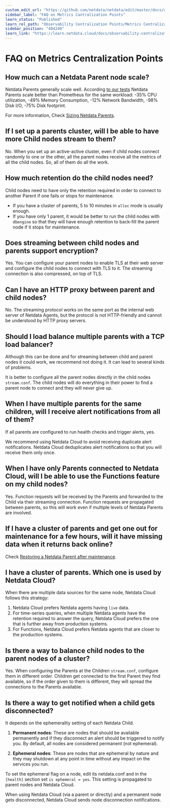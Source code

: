 ```yaml
---
custom_edit_url: "https://github.com/netdata/netdata/edit/master/docs/observability-centralization-points/metrics-centralization-points/faq.md"
sidebar_label: "FAQ on Metrics Cantralization Points"
learn_status: "Published"
learn_rel_path: "Observability Centralization Points/Metrics Centralization Points"
sidebar_position: "404240"
learn_link: "https://learn.netdata.cloud/docs/observability-centralization-points/metrics-centralization-points/faq-on-metrics-cantralization-points"
---
```


# FAQ on Metrics Centralization Points

## How much can a Netdata Parent node scale?

Netdata Parents generally scale well. According [to our tests](https://blog.netdata.cloud/netdata-vs-prometheus-performance-analysis/) Netdata Parents scale better than Prometheus for the same workload: -35% CPU utilization, -49% Memory Consumption, -12% Network Bandwidth, -98% Disk I/O, -75% Disk footprint.

For more information, Check [Sizing Netdata Parents](/docs/observability-centralization-points/metrics-centralization-points/sizing-netdata-parents).

## If I set up a parents cluster, will I be able to have more Child nodes stream to them?

No. When you set up an active-active cluster, even if child nodes connect randomly to one or the other, all the parent nodes receive all the metrics of all the child nodes. So, all of them do all the work.

## How much retention do the child nodes need?

Child nodes need to have only the retention required in order to connect to another Parent if one fails or stops for maintenance.

- If you have a cluster of parents, 5 to 10 minutes in `alloc` mode is usually enough.
- If you have only 1 parent, it would be better to run the child nodes with `dbengine` so that they will have enough retention to back-fill the parent node if it stops for maintenance.

## Does streaming between child nodes and parents support encryption?

Yes. You can configure your parent nodes to enable TLS at their web server and configure the child nodes to connect with TLS to it. The streaming connection is also compressed, on top of TLS.

## Can I have an HTTP proxy between parent and child nodes?

No. The streaming protocol works on the same port as the internal web server of Netdata Agents, but the protocol is not HTTP-friendly and cannot be understood by HTTP proxy servers.

## Should I load balance multiple parents with a TCP load balancer?

Although this can be done and for streaming between child and parent nodes it could work, we recommend not doing it. It can lead to several kinds of problems.

It is better to configure all the parent nodes directly in the child nodes `stream.conf`. The child nodes will do everything in their power to find a parent node to connect and they will never give up.

## When I have multiple parents for the same children, will I receive alert notifications from all of them?

If all parents are configured to run health checks and trigger alerts, yes.

We recommend using Netdata Cloud to avoid receiving duplicate alert notifications. Netdata Cloud deduplicates alert notifications so that you will receive them only once.

## When I have only Parents connected to Netdata Cloud, will I be able to use the Functions feature on my child nodes?

Yes. Function requests will be received by the Parents and forwarded to the Child via their streaming connection. Function requests are propagated between parents, so this will work even if multiple levels of Netdata Parents are involved.

## If I have a cluster of parents and get one out for maintenance for a few hours, will it have missing data when it returns back online?

Check [Restoring a Netdata Parent after maintenance](/docs/observability-centralization-points/metrics-centralization-points/clustering-and-high-availability-of-netdata-parents).

## I have a cluster of parents. Which one is used by Netdata Cloud?

When there are multiple data sources for the same node, Netdata Cloud follows this strategy:

1. Netdata Cloud prefers Netdata agents having `live` data.
2. For time-series queries, when multiple Netdata agents have the retention required to answer the query, Netdata Cloud prefers the one that is further away from production systems.
3. For Functions, Netdata Cloud prefers Netdata agents that are closer to the production systems.

## Is there a way to balance child nodes to the parent nodes of a cluster?

Yes. When configuring the Parents at the Children `stream.conf`, configure them in different order. Children get connected to the first Parent they find available, so if the order given to them is different, they will spread the connections to the Parents available.

## Is there a way to get notified when a child gets disconnected?

It depends on the ephemerality setting of each Netdata Child.

1. **Permanent nodes**: These are nodes that should be available permanently and if they disconnect an alert should be triggered to notify you.  By default, all nodes are considered permanent (not ephemeral).

2. **Ephemeral nodes**: These are nodes that are ephemeral by nature and they may shutdown at any point in time without any impact on the services you run.

To set the ephemeral flag on a node, edit its netdata.conf and in the `[health]` section set `is ephemeral = yes`. This setting is propagated to parent nodes and Netdata Cloud.

When using Netdata Cloud (via a parent or directly) and a permanent node gets disconnected, Netdata Cloud sends node disconnection notifications.
